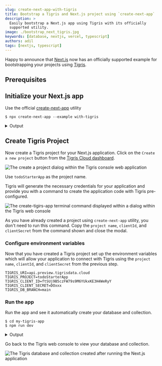 ```yaml
---
slug: create-next-app-with-tigris
title: Bootstrap a Tigris and Next.js project using `create-next-app`
description: >
  Easily bootstrap a Next.js app using Tigris with its officially
  supported utility.
image: ./bootstrap_next_tigris.jpg
keywords: [database, nextjs, vercel, typescript]
authors: adil
tags: [nextjs, typescript]
---
```



Happy to announce that [Next.js][nextjs-url] now has an officially supported example for bootstrapping
your projects using [Tigris][tigris-url].

<!-- truncate -->

## Prerequisites

<Installation />

## Initialize your Next.js app

Use the official [create-next-app](https://nextjs.org/docs/api-reference/create-next-app) utility

```shell
$ npx create-next-app --example with-tigris
```

<details>
  <summary>Output</summary>
  <TerminalWindow>
    <CodeBlock language="shell">{createNextAppOutput}</CodeBlock>
  </TerminalWindow>
</details>

## Create Tigris Project

Now create a Tigris project for your Next.js application.
Click on the `Create a new project` button from the <a href={tigrisConfig.consoleUrl}>Tigris Cloud dashboard</a>.

![The create a project dialog within the Tigris console web application](./create-new-project-dialog.jpg)

Use `todoStarterApp` as the project name.

Tigris will generate the necessary credentials for your application and provide you with a command to create the application code with Tigris pre-configured.

![The create-tigirs-app terminal command displayed within a dialog within the Tigris web console](./create-new-project-dialog-2.png)

As you have already created a project using `create-next-app` utility, you don't need to run this command.
Copy the `project name`, `clientId`, and `clientSecret` from the command shown
and close the modal.

### Configure environment variables

Now that you have created a Tigris project set up the environment variables
which will allow your application to connect with Tigris using the `project name`, `clientId`, and `clientSecret` from the previous step.

```dotenv title=.env
TIGRIS_URI=api.preview.tigrisdata.cloud
TIGRIS_PROJECT=todoStarterApp
TIGRIS_CLIENT_ID=ftSUj9B5czFW79s9M6YUkxKE3H4WeRyY
TIGRIS_CLIENT_SECRET=DOxxx
TIGRIS_DB_BRANCH=main
```

### Run the app

Run the app and see it automatically create your database and collection.

```shell
$ cd my-tigris-app
$ npm run dev
```

<details>
  <summary>Output</summary>
  <TerminalWindow>
    <CodeBlock language="shell">{runNextAppOutput}</CodeBlock>
  </TerminalWindow>
</details>

Go back to the Tigris web console to view your database and collection.

![The Tigris database and collection created after running the Next.js application](./tigris-web-console-collections.png)

<!-- MARKDOWN LINKS -->

[nextjs-url]: https://nextjs.org/
[tigris-url]: https://docs.tigrisdata.com/guides/nextjs/
